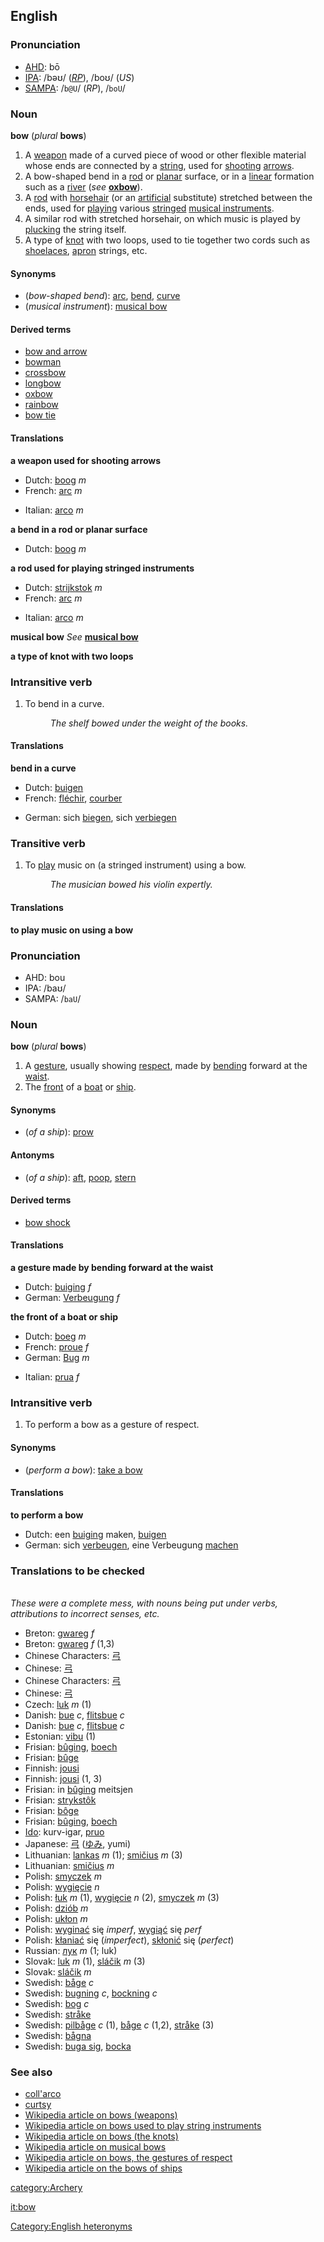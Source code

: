 ==English==
===Pronunciation===
*[[AHD]]: bō
*[[IPA]]: /bəʊ/ (''[[RP]]''), /boʊ/ (''US'')
*[[SAMPA]]: /<tt>b@U</tt>/ (''RP''), /<tt>boU</tt>/

===Noun===
'''bow''' (''plural'' '''bows''')

# A [[weapon]] made of a curved piece of wood or other flexible material whose ends are connected by a [[string]], used for [[shoot]]ing [[arrow]]s.
# A bow-shaped bend in a [[rod]] or [[planar]] surface, or in a [[linear]] formation such as a [[river]] (''see'' '''[[oxbow]]''').
# A [[rod]] with [[horsehair]] (or an [[artificial]] substitute) stretched between the ends, used for [[play]]ing various [[stringed]] [[musical instrument]]s.
# A similar rod with stretched horsehair, on which music is played by [[pluck]]ing the string itself.
# A type of [[knot]] with two loops, used to tie together two cords such as [[shoelace]]s, [[apron]] strings, etc.

====Synonyms====
*(''bow-shaped bend''): [[arc]], [[bend]], [[curve]]
*(''musical instrument''): [[musical bow]]

====Derived terms====
*[[bow and arrow]]
*[[bowman]]
*[[crossbow]]
*[[longbow]]
*[[oxbow]]
*[[rainbow]]<!--(noun sense "bow-shaped bend")-->
*[[bow tie]]<!--(noun sense "knot with two loops")-->

====Translations====
'''a weapon used for shooting arrows'''

{{top}}
*Dutch: [[boog]] ''m''
*French: [[arc#French|arc]] ''m''
{{mid}}
*Italian: [[arco]] ''m''
{{bottom}}

'''a bend in a rod or planar surface'''
{{top}}
*Dutch: [[boog]] ''m''
{{mid}}
{{bottom}}

'''a rod used for playing stringed instruments'''
{{top}}
*Dutch: [[strijkstok]] ''m''
*French: [[arc#French|arc]] ''m''
{{mid}}
*Italian: [[arco]] ''m''
{{bottom}}

'''musical bow'''
''See'' '''[[musical bow]]'''

'''a type of knot with two loops'''
{{top}}
{{mid}}
{{bottom}}

===Intransitive verb===
{{en-infl-reg-consonant|bow||}}

#To bend in a curve.
#:''The shelf bowed under the weight of the books.''

====Translations====

'''bend in a curve'''
{{top}}
*Dutch: [[buigen]]
*French: [[fléchir]], [[courber]]
{{mid}}
*German: sich [[biegen]], sich [[verbiegen]]
{{bottom}}

===Transitive verb===
#To [[play]] music on (a stringed instrument) using a bow.
#:''The musician bowed his violin expertly.''

====Translations====

'''to play music on using a bow'''
{{top}}
{{mid}}
{{bottom}}

===Pronunciation===
*AHD: bou
*IPA: /baʊ/
*SAMPA: /<tt>baU</tt>/

===Noun===
'''bow''' (''plural'' '''bows''')

#A [[gesture]], usually showing [[respect]], made by [[bend]]ing forward at the [[waist]].
#The [[front]] of a [[boat]] or [[ship]].

====Synonyms====
*(''of a ship''): [[prow]]

====Antonyms====
*(''of a ship''): [[aft]], [[poop]], [[stern]]

====Derived terms====
*[[bow shock]]<!--(derived from noun sense "the front of a boat or ship")-->

====Translations====

'''a gesture made by bending forward at the waist'''
{{top}}
*Dutch: [[buiging]] ''f''
*German: [[Verbeugung]] ''f''
{{mid}}
{{bottom}}

'''the front of a boat or ship'''
{{top}}
*Dutch: [[boeg]] ''m'' 
*French: [[proue]] ''f''
*German: [[Bug#German|Bug]] ''m'' 
{{mid}}
*Italian: [[prua]] ''f''
{{bottom}}

===Intransitive verb===
{{en-infl-reg-consonant|bow||}}

#To perform a bow as a gesture of respect.

====Synonyms====
*(''perform a bow''): [[take a bow]]

====Translations====

'''to perform a bow'''
{{top}}
*Dutch: een [[buiging]] maken, [[buigen]]
*German: sich [[verbeugen]], eine Verbeugung [[machen]]
{{mid}}
{{bottom}}

===Translations to be checked===
<!--Remove this section once all of the translations below have been moved into the tables above.-->
{{checktrans}}<br>''These were a complete mess, with nouns being put under verbs, attributions to incorrect senses, etc.''

*Breton: [[gwareg]] ''f''
*Breton: [[gwareg]] ''f'' (1,3)
*Chinese Characters: [[弓]]
*Chinese: [[弓]]
*Chinese Characters: [[弓]]
*Chinese: [[弓]]
*Czech: [[luk]] ''m'' (1)
*Danish: [[bue]] ''c'', [[flitsbue]] ''c''
*Danish: [[bue]] ''c'', [[flitsbue]] ''c''
*Estonian: [[vibu]] (1)
*Frisian: [[bûging]], [[boech]]
*Frisian: [[bûge]]
*Finnish: [[jousi]]
*Finnish: [[jousi]] (1, 3)
*Frisian: in [[bûging]] meitsjen
*Frisian: [[strykstôk]]
*Frisian: [[bôge]]
*Frisian: [[bûging]], [[boech]]
*[[Ido]]: kurv-igar, [[pruo]] 
*Japanese: [[弓]] ([[ゆみ]], yumi)
*Lithuanian: [[lankas]] ''m'' (1); [[smičius]] ''m'' (3)
*Lithuanian: [[smičius]] ''m''
*Polish: [[smyczek]] ''m''
*Polish: [[wygięcie]] ''n''
*Polish: [[łuk]] ''m'' (1), [[wygięcie]] ''n'' (2), [[smyczek]] ''m'' (3)
*Polish: [[dziób]] ''m''
*Polish: [[ukłon]] ''m''
*Polish: [[wyginać]] się ''imperf'', [[wygiąć]] się ''perf''
*Polish: [[kłaniać]] się (''imperfect''), [[skłonić]] się (''perfect'')
*Russian: [[лук]] ''m'' (1; luk)
*Slovak: [[luk#Slovak|luk]] ''m'' (1), [[sláčik]] ''m'' (3)
*Slovak: [[sláčik]] ''m''
*Swedish: [[båge]] ''c''
*Swedish: [[bugning]] ''c'', [[bockning]] ''c'' 
*Swedish: [[bog#Swedish|bog]] ''c''
*Swedish: [[stråke]] 
*Swedish: [[pilbåge]] ''c'' (1), [[båge]] ''c'' (1,2), [[stråke]] (3)
*Swedish: [[bågna]]
*Swedish: [[buga sig]], [[bocka]]

===See also===
*[[coll'arco]]<!--musical term-->
*[[curtsy]]
*[[w:Bow (weapon)|Wikipedia article on bows (weapons)]]
*[[w:Bow (music)|Wikipedia article on bows used to play string instruments]]
*[[w:Bow (knot)|Wikipedia article on bows (the knots)]]
*[[w:Musical bow|Wikipedia article on musical bows]]
*[[w:Bowing (social)|Wikipedia article on bows, the gestures of respect]]
*[[w:Bow (ship)|Wikipedia article on the bows of ships]]

[[Category:English heteronyms]]
[[category:Archery]]

[[it:bow]]